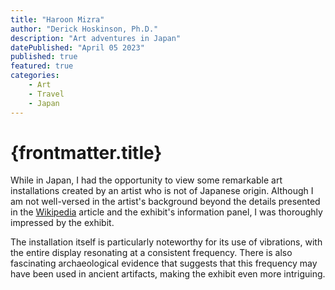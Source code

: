 ```yaml
---
title: "Haroon Mizra"
author: "Derick Hoskinson, Ph.D."
description: "Art adventures in Japan"
datePublished: "April 05 2023"
published: true
featured: true
categories:
    - Art
    - Travel
    - Japan
---
```


# {frontmatter.title}

While in Japan, I had the opportunity to view some remarkable art installations created by an artist who is not of Japanese origin. Although I am not well-versed in the artist's background beyond the details presented in the [Wikipedia](https://en.wikipedia.org/wiki/Haroon_Mirza) article and the exhibit's information panel, I was thoroughly impressed by the exhibit.

The installation itself is particularly noteworthy for its use of vibrations, with the entire display resonating at a consistent frequency. There is also fascinating archaeological evidence that suggests that this frequency may have been used in ancient artifacts, making the exhibit even more intriguing.

